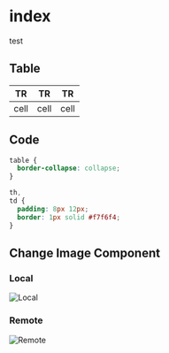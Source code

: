 # index

test

## Table

| TR   | TR   | TR   |
| ---- | ---- | ---- |
| cell | cell | cell |

## Code

```css
table {
  border-collapse: collapse;
}

th,
td {
  padding: 8px 12px;
  border: 1px solid #f7f6f4;
}
```

## Change Image Component

### Local

![Local](/src/assets/image.png)

### Remote

![Remote](https://picsum.photos/id/1/800/600)
